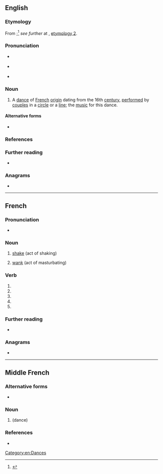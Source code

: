 {{also|branlé}}
==English==

===Etymology===
From {{der|en|fr|branler||to shake}};<ref>{{R:OED Online|entry=†branle|pos=n|id=22695|date=1888}}</ref> ''see further'' at {{m|en|brawl}}, [[brawl#Etymology 2|etymology 2]].

===Pronunciation===
* {{a|RP}} {{IPA|en|/ˈbɹɑːl/|/ˈbɹɔːl/|/ˈbɹæn(ə)l/}}
* {{a|GA}} {{IPA|en|/ˈbɹɑl/|/ˈbɹæn(ə)l/}}
* {{hyphenation|en|bran|le}} {{qualifier|when pronounced as two syllables}}

===Noun===
{{en-noun}}

# A [[dance#Noun|dance]] of [[French#Adjective|French]] [[origin]] dating from the 16th [[century]], [[perform]]ed by [[couple#Noun|couples]] in a [[circle#Noun|circle]] or a [[line#Noun|line]]; the [[music]] for this dance.
#: {{synonyms|en|brangle|bransle|brantle|q3=all obsolete}}

====Alternative forms====
* {{l|en|brawl}}

===References===
<references />

===Further reading===
* {{pedia}}

===Anagrams===
* {{anagrams|en|a=abelnr|brelan}}

[[Category:en:Dances]]

----

==French==

===Pronunciation===
* {{fr-IPA|pos=vnv}}

===Noun===
{{fr-noun|m}}

# [[shake]] (act of shaking)
# {{lb|fr|slang}} [[wank]] (act of masturbating)

===Verb===
{{head|fr|verb form}}

# {{inflection of|fr|branler||1|s|pres|indc}}
# {{inflection of|fr|branler||3|s|pres|indc}}
# {{inflection of|fr|branler||1|s|pres|subj}}
# {{inflection of|fr|branler||3|s|pres|subj}}
# {{inflection of|fr|branler||2|s|impr}}

===Further reading===
* {{R:TLFi}}

===Anagrams===
* {{l|fr|brelan}}

----

==Middle French==

===Alternative forms===
* {{l|frm|bransle}}

===Noun===
{{frm-noun|m}}

# {{l|en|branle}} (dance)

===References===
* {{R:Godefroy|supplement=1}}